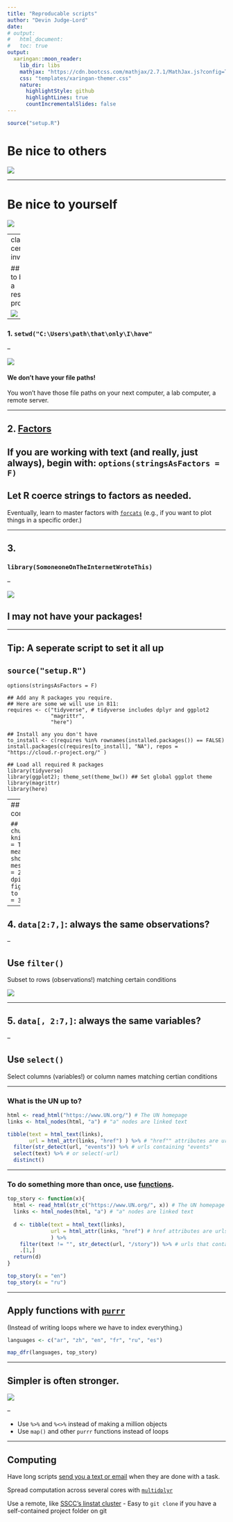```yaml
---
title: "Reproducable scripts"
author: "Devin Judge-Lord"
date: 
# output: 
#   html_document:
#   toc: true
output:
  xaringan::moon_reader:
    lib_dir: libs
    mathjax: "https://cdn.bootcss.com/mathjax/2.7.1/MathJax.js?config=TeX-AMS_HTML"
    css: "templates/xaringan-themer.css"
    nature:
      highlightStyle: github
      highlightLines: true
      countIncrementalSlides: false
---
```


```r
source("setup.R")
```

# Be nice to others

![](https://imgs.xkcd.com/comics/exploits_of_a_mom.png)

---

# Be nice to yourself

![](http://www.phdcomics.com/comics/archive/phd031214s.gif)

---
class: center inverse

## How to break a research project

![](https://media.giphy.com/media/xUA7aLL1iKj62wBYTC/giphy.gif)

---

### 1. `setwd("C:\Users\path\that\only\I\have"`

--

![](https://media.giphy.com/media/146SJ7jy4BFXHy/giphy.gif)

#### We don't have your file paths!
You won't have those file paths on your next computer, a lab computer, a remote server.

---

## 2. [Factors](https://www.r-bloggers.com/factors-are-not-first-class-citizens-in-r/)

## If you are working with text (and really, just always), begin with: `options(stringsAsFactors = F)`
## Let R coerce strings to factors as needed.
Eventually, learn to master factors with [`forcats`](https://forcats.tidyverse.org/) (e.g., if you want to plot things in a specific order.)

---

## 3. 
### `library(SomoneoneOnTheInternetWroteThis)`

--

![](https://media.giphy.com/media/l2R05FZf4dVOrgIaQ/giphy.gif)

## I may not have your packages!

---

## Tip: A seperate script to set it all up
## `source("setup.R")`

```
options(stringsAsFactors = F)

## Add any R packages you require. 
## Here are some we will use in 811:
requires <- c("tidyverse", # tidyverse includes dplyr and ggplot2
              "magrittr",
              "here")

## Install any you don't have
to_install <- c(requires %in% rownames(installed.packages()) == FALSE)
install.packages(c(requires[to_install], "NA"), repos = "https://cloud.r-project.org/" )
```


```
## Load all required R packages
library(tidyverse)
library(ggplot2); theme_set(theme_bw()) ## Set global ggplot theme
library(magrittr)
library(here)
```

---
## `source("setup.R")` continued:

```
## Set defaults for R chunks
knitr::opts_chunk$set(echo = TRUE, # echo = TRUE means that your code will show
                      warning=FALSE,
                      message=FALSE,
                      fig.retina = 2,
                      fig.align = "center", 
                      dpi = 100,
                      # fig.path='Figs/', ## where to save figures
                      fig.height = 3,
                      fig.width = 3)
```

---

## 4. `data[2:7,]`: always the same observations?

--

## Use `filter()`

Subset to rows (observations!) matching certain conditions

![](https://media.giphy.com/media/hO0L2DHNW1h4c/giphy.gif)


---

## 5. `data[, 2:7,]`: always the same variables?

--

## Use `select()`

Select columns (variables!) or column names matching certian conditions

---

### What is the UN up to?
```r
html <- read_html("https://www.UN.org/") # The UN homepage
links <- html_nodes(html, "a") # "a" nodes are linked text

tibble(text = html_text(links),
       url = html_attr(links, "href") ) %>% # "href"" attributes are urls
  filter(str_detect(url, "events")) %>% # urls containing "events"
  select(text) %>% # or select(-url)
  distinct() 
```

---

### To do something more than once, use [functions](https://r4ds.had.co.nz/functions.html#functions).


```r
top_story <- function(x){
  html <- read_html(str_c("https://www.UN.org/", x)) # The UN homepage
  links <- html_nodes(html, "a") # "a" nodes are linked text
  
  d <- tibble(text = html_text(links),
              url = html_attr(links, "href") # href attributes are urls
              ) %>% 
    filter(text != "", str_detect(url, "/story")) %>% # urls that contain "story"
    .[1,]
  return(d)
}
```

```r
top_story(x = "en")
top_story(x = "ru")
```
---

## Apply functions with [`purrr`](https://www.rstudio.com/resources/cheatsheets/#purrr) 
(Instead of writing loops where we have to index everything.)

```r
languages <- c("ar", "zh", "en", "fr", "ru", "es")

map_dfr(languages, top_story)
```
---

## Simpler is often stronger.
![](Figs/data_pipeline.png)

--

- Use `%>%` and `%<>%` instead of making a million objects
- Use `map()` and other `purrr` functions instead of loops

---

## Computing

Have long scripts [send you a text or email](https://github.com/jennybc/send-email-with-r) when they are done with a task.

Spread computation across several cores with [`multidplyr`](https://github.com/hadley/multidplyr/blob/master/vignettes/multidplyr.md)

Use a remote, like [SSCC's linstat cluster](https://www.ssc.wisc.edu/sscc/pubs/linstat.htm)
- Easy to `git clone` if you have a self-contained project folder on git


